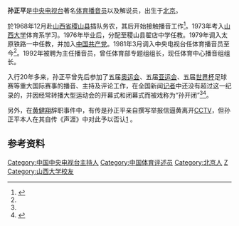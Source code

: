'''孙正平'''{{BD|1951年|2月28日|catIdx=S}}是[[中国中央电视台|中央电视台]]著名[[体育|体育]][[播音员|播音员]]以及解说员，出生于[[北京|北京]]。 

於1968年12月赴[[山西省|山西省]][[稷山县|稷山县]]插队务农，其后开始接触播音工作<ref name="hearhim">{{cite web|url=https://news.sina.com.cn/c/2008-07-29/100016020306.shtml|title=孙正平：开幕式听他的|publisher=[[南方人物周刊|南方人物周刊]]|date=2008-07-29|accessdate=2021-03-29|archive-date=2015-09-22|archive-url=https://web.archive.org/web/20150922070219/http://news.sina.com.cn/c/2008-07-29/100016020306.shtml|dead-url=no}}</ref>。1973年考入[[山西大学|山西大学]]体育系学习。1976年毕业后，分配至稷山县翟店中学任教。1979年调入太原铁路一中任教，并加入[[中国共产党|中国共产党]]。1981年3月调入中央电视台任体育播音员至今<ref name="hearhim"/>。1992年被聘为主任播音员，曾任体育部专题组组长，现任体育中心播音组组长。 

入行20年多来，孙正平曾先后参加了五届[[奥运会|奥运会]]、五届[[亚运会|亚运会]]、五届[[世界杯|世界杯]]足球赛等重大国际赛事的播音、主持及评论工作，在全国新闻[[记者|记者]]中还没有超过这一纪录的，并因经常转播大型运动会的开幕式和闭幕式而被戏称为“孙开闭”<ref name="hearhim"/><ref>{{cite news|url=https://sports.sohu.com/20071110/n253169684.shtml|title=孙正平自传详解告密信 调查黄健翔属于正常汇报|work=[[东方体育日报|东方体育日报]]|date=2007-11-10|accessdate=2021-03-29}}</ref>。 

另外，在[[黄健翔|黄健翔]]辞职事件中，有传是孙正平亲自撰写举报信逼黄离开[[中国中央电视台|CCTV]]，但孙正平本人在其自传《声涯》中对此予以否认[http://news.xinhuanet.com/newmedia/2007-10/12/content_6869634.htm] {{Wayback|url=http://news.xinhuanet.com/newmedia/2007-10/12/content_6869634.htm |date=20130111165256 }}。

== 参考资料 ==
{{reflist}}
{{China-sport-bio-stub}}
{{DEFAULTSORT:Sun Zhengping}}
[[Category:中国中央电视台主持人|Category:中国中央电视台主持人]]
[[Category:中国体育评述员|Category:中国体育评述员]]
[[Category:北京人|Category:北京人]]
[[Category:孙姓|Z]]
[[Category:山西大学校友|Category:山西大学校友]]